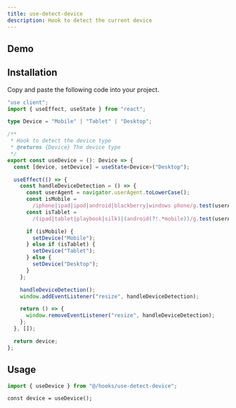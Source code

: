 ```yaml
---
title: use-detect-device
description: Hook to detect the current device
---
```


## Demo
<UseDetectDeviceDemo />

## Installation

Copy and paste the following code into your project.

```typescript title="use-detect-device.ts"
"use client";
import { useEffect, useState } from "react";

type Device = "Mobile" | "Tablet" | "Desktop";

/**
 * Hook to detect the device type
 * @returns {Device} The device type
 */
export const useDevice = (): Device => {
  const [device, setDevice] = useState<Device>("Desktop");

  useEffect(() => {
    const handleDeviceDetection = () => {
      const userAgent = navigator.userAgent.toLowerCase();
      const isMobile =
        /iphone|ipad|ipod|android|blackberry|windows phone/g.test(userAgent);
      const isTablet =
        /(ipad|tablet|playbook|silk)|(android(?!.*mobile))/g.test(userAgent);

      if (isMobile) {
        setDevice("Mobile");
      } else if (isTablet) {
        setDevice("Tablet");
      } else {
        setDevice("Desktop");
      }
    };

    handleDeviceDetection();
    window.addEventListener("resize", handleDeviceDetection);

    return () => {
      window.removeEventListener("resize", handleDeviceDetection);
    };
  }, []);

  return device;
};
```

## Usage

```typescript
import { useDevice } from "@/hooks/use-detect-device";
```
```tsx
const device = useDevice();
```